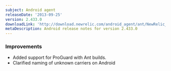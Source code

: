 ```yaml
---
subject: Android agent
releaseDate: '2013-09-25'
version: 2.433.0
downloadLink: 'http://download.newrelic.com/android_agent/ant/NewRelic_Android_Agent_2.433.0.zip'
metaDescription: Android release notes for version 2.433.0
---
```


### Improvements

* Added support for ProGuard with Ant builds.
* Clarified naming of unknown carriers on Android
